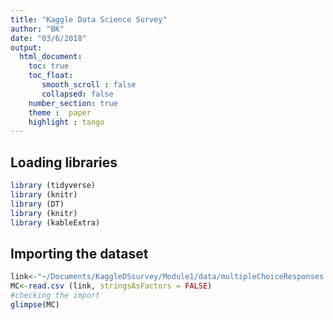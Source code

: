 ```yaml
---
title: "Kaggle Data Science Survey"
author: "BK"
date: "03/6/2018"
output:  
  html_document:  
    toc: true
    toc_float:   
       smooth_scroll : false  
       collapsed: false  
    number_section: true  
    theme :  paper  
    highlight : tango  
---
```

## Loading libraries

```r
library (tidyverse)
library (knitr)
library (DT)
library (knitr)
library (kableExtra)

```


##  Importing the dataset

```r
link<-"~/Documents/KaggleDSsurvey/Module1/data/multipleChoiceResponses.csv"
MC<-read.csv (link, stringsAsFactors = FALSE)
#checking the import
glimpse(MC)

```
